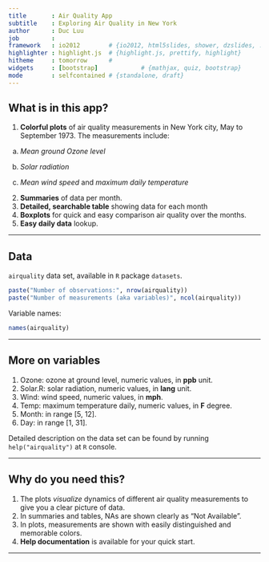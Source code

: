 ```yaml
---
title       : Air Quality App
subtitle    : Exploring Air Quality in New York
author      : Duc Luu
job         : 
framework   : io2012        # {io2012, html5slides, shower, dzslides, ...}
highlighter : highlight.js  # {highlight.js, prettify, highlight}
hitheme     : tomorrow      # 
widgets     : [bootstrap]            # {mathjax, quiz, bootstrap}
mode        : selfcontained # {standalone, draft}
---
```


## What is in this app?
1. __Colorful plots__ of air quality measurements in New York city, May to September 1973. The measurements include:
  
  a. _Mean ground Ozone level_
  
  b. _Solar radiation_
  
  c. _Mean wind speed_ and _maximum daily temperature_

2. __Summaries__  of data per month.
3. __Detailed, searchable table__ showing data for each month
3. __Boxplots__ for quick and easy comparison air quality over the months. 
4. __Easy daily data__ lookup.

--- 

##  Data
`airquality` data set, available in `R` package `datasets`. 
```r
paste("Number of observations:", nrow(airquality))
paste("Number of measurements (aka variables)", ncol(airquality))
```

Variable names:
```r
names(airquality)
```

---

## More on variables

1. Ozone: ozone at ground level, numeric values, in __ppb__ unit.
2. Solar.R: solar radiation, numeric values, in __lang__ unit.
3. Wind: wind speed,  numeric values, in __mph__.
4. Temp: maximum temperature daily, numeric values, in __F__ degree. 
5. Month: in range [5, 12].
6. Day: in range [1, 31].

Detailed description on the data set can be found by running `help("airquality")` at `R` console. 

---

## Why do you need this?

1. The plots _visualize_ dynamics of different air quality measurements to give you a clear picture of data. 
2. In summaries and tables, NAs are shown clearly as "Not Available".
3. In plots, measurements are shown with easily distinguished and memorable colors.
4. __Help documentation__ is available for your quick start.

---


